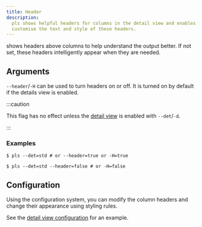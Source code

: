 ```yaml
---
title: Header
description:
  pls shows helpful headers for columns in the detail view and enables users to
  customise the text and style of these headers.
---
```



<Pls /> shows headers above columns to help understand the output better. If not
set, these headers intelligently appear when they are needed.

## Arguments

`--header`/`-H` can be used to turn headers on or off. It is turned on by
default if the details view is enabled.

:::caution

This flag has no effect unless the [detail view](/features/detail_view/) is
enabled with `--det`/`-d`.

:::

### Examples

```console
$ pls --det=std # or --header=true or -H=true
```

<HeaderOn />

```console
$ pls --det=std --header=false # or -H=false
```

<HeaderOff />

## Configuration

Using the configuration system, you can modify the column headers and change
their appearance using styling rules.

See the [detail view configuration](/features/detail_view#configuration) for an
example.
